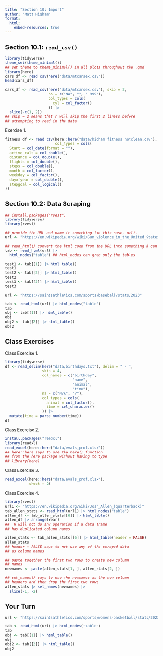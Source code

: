 ```yaml
---
title: "Section 10: Import"
author: "Matt Higham"
format: 
  html:
    embed-resources: true
---
```


## Section 10.1: `read_csv()`

```r
library(tidyverse)
theme_set(theme_minimal())
## set theme to theme_minimal() in all plots throughout the .qmd
library(here)
cars_df <- read_csv(here("data/mtcarsex.csv"))
head(cars_df)

cars_df <- read_csv(here("data/mtcarsex.csv"), skip = 2,
                    na = c("NA", "", "-999"),
                    col_types = cols(
                      cyl = col_factor()
                    )) |>
  slice(-c(1, 2))
## skip = 2 means that r will skip the first 2 liness before
## attempting to read in the data
```

Exercise 1.

```r
fitness_df <- read_csv(here::here("data/higham_fitness_notclean.csv"),
                       col_types = cols(
  Start = col_date(format = ""),
  active_cals = col_double(),
  distance = col_double(),
  flights = col_double(),
  steps = col_double(),
  month = col_factor(),
  weekday = col_factor(),
  dayofyear = col_double(),
  stepgoal = col_logical()
))
```

## Section 10.2: Data Scraping

```r
## install.packages("rvest")
library(tidyverse)
library(rvest)

## provide the URL and name it something (in this case, url).
url <- "https://en.wikipedia.org/wiki/Gun_violence_in_the_United_States_by_state"

## read_html() convert the html code from the URL into something R can read
tab <- read_html(url) |> 
  html_nodes("table") ## html_nodes can grab only the tables 

test1 <- tab[[1]] |> html_table()
test1
test2 <- tab[[2]] |> html_table()
test2
test3 <- tab[[3]] |> html_table()
test3
```

```r
url <- "https://saintsathletics.com/sports/baseball/stats/2023"

tab <- read_html(url) |> html_nodes("table")
tab
obj <- tab[[1]] |> html_table()
obj
obj2 <- tab[[2]] |> html_table()
obj2
```

## Class Exercises 

Class Exercise 1.

```r
library(tidyverse)
df <- read_delim(here("data/birthdays.txt"), delim = " - ",
                 skip = 4,
                 col_names = c("birthday",
                               "name",
                               "animal",
                               "time"),
                 na = c("N/A", "?"),
                 col_types = cols(
                   animal = col_factor(),
                   time = col_character()
                 )) |>
  mutate(time = parse_number(time))
df
```

Class Exercise 2.

```r
install.packages("readxl")
library(readxl)
read_excel(here::here("data/evals_prof.xlsx"))
## here::here says to use the here() function
## from the here package without having to type
## library(here)
```

Class Exercise 3.

```r
read_excel(here::here("data/evals_prof.xlsx"),
           sheet = 2)

```

Class Exercise 4.

```r
library(rvest)
url1 <- "https://en.wikipedia.org/wiki/Josh_Allen_(quarterback)"
tab_allen_stats <- read_html(url1) |> html_nodes("table")
allen_df <- tab_allen_stats[[6]] |> html_table()
allen_df |> arrange(Year)
##  R will not do any operation if a data frame
## has duplicated column names

allen_stats <- tab_allen_stats[[6]] |> html_table(header = FALSE) 
allen_stats
## header = FALSE says to not use any of the scraped data
## as column names

## paste together the first two rows to create new column
## names
newnames <- paste(allen_stats[1, ], allen_stats[2, ])

## set_names() says to use the newnames as the new column
## headers and then drop the first two rows
allen_stats |> set_names(newnames) |>
  slice(-1, -2)
```

## Your Turn

```r
url <- "https://saintsathletics.com/sports/womens-basketball/stats/2023-24/"

tab <- read_html(url) |> html_nodes("table")
tab
obj <- tab[[1]] |> html_table()
obj
obj2 <- tab[[2]] |> html_table()
obj2

```